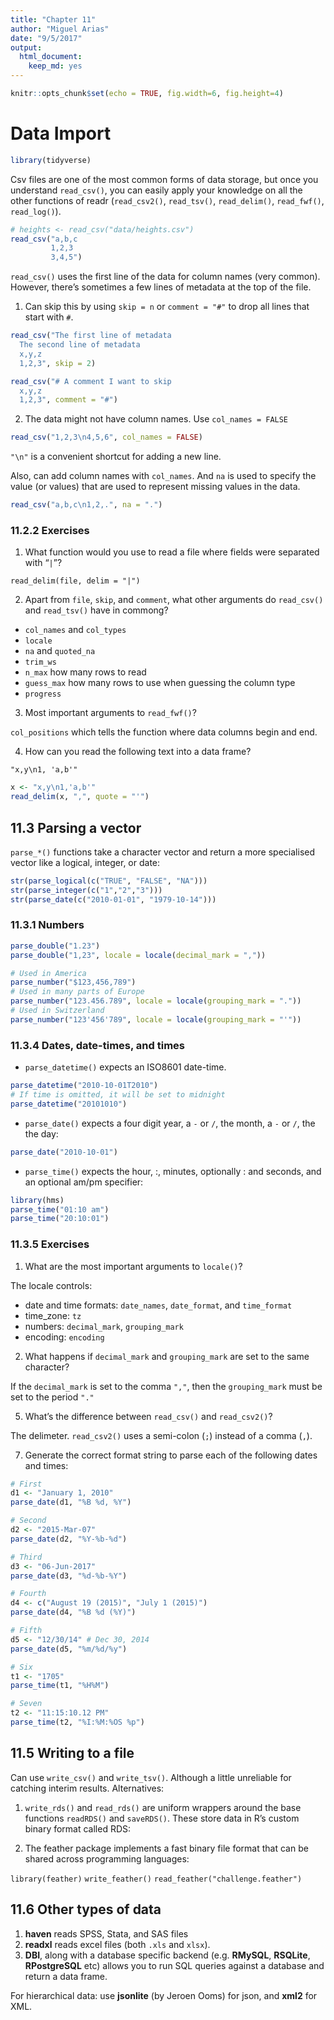 ```yaml
---
title: "Chapter 11"
author: "Miguel Arias"
date: "9/5/2017"
output: 
  html_document: 
    keep_md: yes
---
```


```r
knitr::opts_chunk$set(echo = TRUE, fig.width=6, fig.height=4)
```

# Data Import

```r
library(tidyverse)
```

Csv files are one of the most common forms of data storage, but once you understand `read_csv()`, you can easily apply your knowledge on all the other functions of readr (`read_csv2()`, `read_tsv()`, `read_delim()`, `read_fwf()`, `read_log()`).

```r
# heights <- read_csv("data/heights.csv")
read_csv("a,b,c
         1,2,3
         3,4,5")
```

`read_csv()` uses the first line of the data for column names (very common). However, there's sometimes a few lines of metadata at the top of the file.

1. Can skip this by using `skip = n` or `comment = "#"` to drop all lines that start with `#`.

```r
read_csv("The first line of metadata
  The second line of metadata
  x,y,z
  1,2,3", skip = 2)

read_csv("# A comment I want to skip
  x,y,z
  1,2,3", comment = "#")
```

2. The data might not have column names. Use `col_names = FALSE`

```r
read_csv("1,2,3\n4,5,6", col_names = FALSE)
```

`"\n"` is a convenient shortcut for adding a new line.

Also, can add column names with `col_names`. And `na` is used to specify the value (or values) that are used to represent missing values in the data.

```r
read_csv("a,b,c\n1,2,.", na = ".")
```

### 11.2.2 Exercises

1. What function would you use to read a file where fields were separated with "`|`"?

`read_delim(file, delim = "|")`

2. Apart from `file`, `skip`, and `comment`, what other arguments do `read_csv()` and `read_tsv()` have in commong?

* `col_names` and `col_types`
* `locale`
* `na` and `quoted_na`
* `trim_ws`
* `n_max` how many rows to read
* `guess_max` how many rows to use when guessing the column type
* `progress`

3. Most important arguments to `read_fwf()`?

`col_positions` which tells the function where data columns begin and end.

4. How can you read the following text into a data frame?

`"x,y\n1, 'a,b'"`

```r
x <- "x,y\n1,'a,b'"
read_delim(x, ",", quote = "'")
```

## 11.3 Parsing a vector

`parse_*()` functions take a character vector and return a more specialised vector like a logical, integer, or date:

```r
str(parse_logical(c("TRUE", "FALSE", "NA")))
str(parse_integer(c("1","2","3")))
str(parse_date(c("2010-01-01", "1979-10-14")))
```

### 11.3.1 Numbers

```r
parse_double("1.23")
parse_double("1,23", locale = locale(decimal_mark = ","))
```

```r
# Used in America
parse_number("$123,456,789")
# Used in many parts of Europe
parse_number("123.456.789", locale = locale(grouping_mark = "."))
# Used in Switzerland
parse_number("123'456'789", locale = locale(grouping_mark = "'"))
```

### 11.3.4 Dates, date-times, and times

* `parse_datetime()` expects an ISO8601 date-time.

```r
parse_datetime("2010-10-01T2010")
# If time is omitted, it will be set to midnight
parse_datetime("20101010")
```

* `parse_date()` expects a four digit year, a `-` or `/`, the month, a `-` or `/`, the the day:

```r
parse_date("2010-10-01")
```

* `parse_time()` expects the hour, :, minutes, optionally : and seconds, and an optional am/pm specifier:

```r
library(hms)
parse_time("01:10 am")
parse_time("20:10:01")
```

### 11.3.5 Exercises

1. What are the most important arguments to `locale()`?

The locale controls:

* date and time formats: `date_names`, `date_format`, and `time_format`
* time_zone: `tz`
* numbers: `decimal_mark`, `grouping_mark`
* encoding: `encoding`

2. What happens if `decimal_mark` and `grouping_mark` are set to the same character?

If the `decimal_mark` is set to the comma `","`, then the `grouping_mark` must be set to the period `"."`

5. What's the difference between `read_csv()` and `read_csv2()`?

The delimeter. `read_csv2()` uses a semi-colon (`;`) instead of a comma (`,`).

7. Generate the correct format string to parse each of the following dates and times:

```r
# First
d1 <- "January 1, 2010"
parse_date(d1, "%B %d, %Y")

# Second
d2 <- "2015-Mar-07"
parse_date(d2, "%Y-%b-%d")

# Third
d3 <- "06-Jun-2017"
parse_date(d3, "%d-%b-%Y")

# Fourth
d4 <- c("August 19 (2015)", "July 1 (2015)")
parse_date(d4, "%B %d (%Y)")

# Fifth
d5 <- "12/30/14" # Dec 30, 2014
parse_date(d5, "%m/%d/%y")

# Six
t1 <- "1705"
parse_time(t1, "%H%M")

# Seven
t2 <- "11:15:10.12 PM"
parse_time(t2, "%I:%M:%OS %p")
```

## 11.5 Writing to a file

Can use `write_csv()` and `write_tsv()`. Although a little unreliable for catching interim results. Alternatives:

1. `write_rds()` and `read_rds()` are uniform wrappers around the base functions `readRDS()` and `saveRDS()`. These store data in R's custom binary format called RDS:

2. The feather package implements a fast binary file format that can be shared across programming languages:

`library(feather)`
`write_feather()`
`read_feather("challenge.feather")`

## 11.6 Other types of data

1. **haven** reads SPSS, Stata, and SAS files
2. **readxl** reads excel files (both `.xls` and `xlsx`).
3. **DBI**, along with a database specific backend (e.g. **RMySQL**, **RSQLite**, **RPostgreSQL** etc) allows you to run SQL queries against a database and return a data frame.

For hierarchical data: use **jsonlite** (by Jeroen Ooms) for json, and **xml2** for XML.
